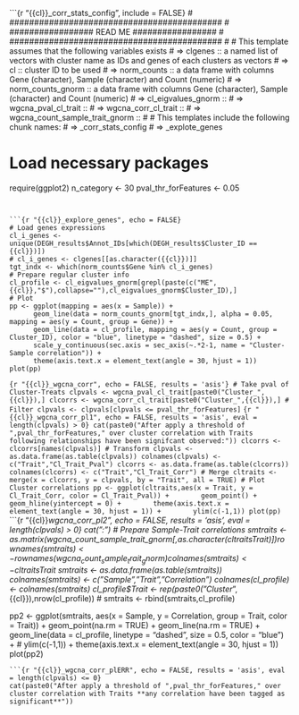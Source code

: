 ```{r "{{cl}}_corr_stats_config", include = FALSE}
# ###########################################
# ################# READ ME #################
# ###########################################
#
# This template assumes that the following variables exists
# => clgenes :: a named list of vectors with cluster name as IDs and genes of each clusters as vectors
# => cl :: cluster ID to be used
# => norm_counts :: a data frame with columns Gene (character), Sample (character) and Count (numeric) 
# => norm_counts_gnorm :: a data frame with columns Gene (character), Sample (character) and Count (numeric) 
# => cl_eigvalues_gnorm ::
# => wgcna_pval_cl_trait ::
# => wgcna_corr_cl_trait ::
# => wgcna_count_sample_trait_gnorm ::
#
# This templates include the following chunk names:
# => <cl>_corr_stats_config
# => <cl>_explote_genes
 
# Load necessary packages
require(ggplot2)
n_category <- 30
pval_thr_forFeatures <- 0.05

```


```{r "{{cl}}_explore_genes", echo = FALSE}
# Load genes expressions
cl_i_genes <- unique(DEGH_results$Annot_IDs[which(DEGH_results$Cluster_ID == {{cl}})])
# cl_i_genes <- clgenes[[as.character({{cl}})]]
tgt_indx <- which(norm_counts$Gene %in% cl_i_genes)
# Prepare regular cluster info
cl_profile <- cl_eigvalues_gnorm[grepl(paste(c("ME",{{cl}},"$"),collapse=""),cl_eigvalues_gnorm$Cluster_ID),]
# Plot
pp <- ggplot(mapping = aes(x = Sample)) + 
	  geom_line(data = norm_counts_gnorm[tgt_indx,], alpha = 0.05, mapping = aes(y = Count, group = Gene)) +
	  geom_line(data = cl_profile, mapping = aes(y = Count, group = Cluster_ID), color = "blue", linetype = "dashed", size = 0.5) +
	  scale_y_continuous(sec.axis = sec_axis(~.*2-1, name = "Cluster-Sample correlation")) +
      theme(axis.text.x = element_text(angle = 30, hjust = 1))
plot(pp)
```

```{r "{{cl}}_wgcna_corr", echo = FALSE, results = 'asis'}
# Take pval of Cluster-Treats
clpvals <- wgcna_pval_cl_trait[paste0("Cluster_",{{cl}}),]
clcorrs <- wgcna_corr_cl_trait[paste0("Cluster_",{{cl}}),]
# Filter
clpvals <- clpvals[clpvals <= pval_thr_forFeatures]
```
```{r "{{cl}}_wgcna_corr_pl1", echo = FALSE, results = 'asis', eval = length(clpvals) > 0}
cat(paste0("After apply a threshold of ",pval_thr_forFeatures," over cluster correlation with Traits following relationships have been signifcant observed:"))
clcorrs <- clcorrs[names(clpvals)]
# Transform
clpvals <- as.data.frame(as.table(clpvals))
colnames(clpvals) <- c("Trait","Cl_Trait_Pval")
clcorrs <- as.data.frame(as.table(clcorrs))
colnames(clcorrs) <- c("Trait","Cl_Trait_Corr")
# Merge
cltraits <- merge(x = clcorrs, y = clpvals, by = "Trait", all = TRUE)
# Plot Cluster correlations
pp <- ggplot(cltraits,aes(x = Trait, y = Cl_Trait_Corr, color = Cl_Trait_Pval)) + 
	  geom_point() +
	  geom_hline(yintercept = 0) + 
	  theme(axis.text.x = element_text(angle = 30, hjust = 1)) + 
	  ylim(c(-1,1))
plot(pp)
```
```{r "{{cl}}_wgcna_corr_pl2", echo = FALSE, results = 'asis', eval = length(clpvals) > 0}
cat("\nTEXTHERE:\n")
# Prepare Sample-Trait correlations
smtraits <- as.matrix(wgcna_count_sample_trait_gnorm[,as.character(cltraits$Trait)])
rownames(smtraits) <- rownames(wgcna_count_sample_trait_gnorm)
colnames(smtraits) <- cltraits$Trait
smtraits <- as.data.frame(as.table(smtraits))
colnames(smtraits) <- c("Sample","Trait","Correlation")
colnames(cl_profile) <- colnames(smtraits)
cl_profile$Trait <- rep(paste0("Cluster_",{{cl}}),nrow(cl_profile))
# smtraits <- rbind(smtraits,cl_profile)

pp2 <- ggplot(smtraits, aes(x = Sample, y = Correlation, group = Trait, color = Trait)) +
	  geom_point(na.rm = TRUE) +
	  geom_line(na.rm = TRUE) +
	  geom_line(data = cl_profile, linetype = "dashed", size = 0.5, color = "blue") +
	  # ylim(c(-1,1)) +
      theme(axis.text.x = element_text(angle = 30, hjust = 1))
plot(pp2)
```
```{r "{{cl}}_wgcna_corr_plERR", echo = FALSE, results = 'asis', eval = length(clpvals) <= 0}
cat(paste0("After apply a threshold of ",pval_thr_forFeatures," over cluster correlation with Traits **any correlation have been tagged as significant**"))
```






